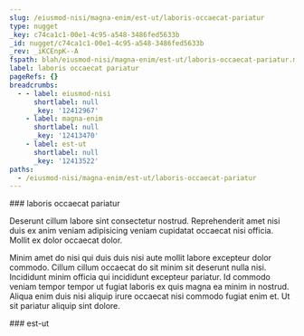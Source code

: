 ```yaml
---
slug: /eiusmod-nisi/magna-enim/est-ut/laboris-occaecat-pariatur
type: nugget
_key: c74ca1c1-00e1-4c95-a548-3486fed5633b
_id: nugget/c74ca1c1-00e1-4c95-a548-3486fed5633b
_rev: _iKCEnpK--A
fspath: blah/eiusmod-nisi/magna-enim/est-ut/laboris-occaecat-pariatur.md
label: laboris occaecat pariatur
pageRefs: {}
breadcrumbs:
  - - label: eiusmod-nisi
      shortlabel: null
      _key: '12412967'
    - label: magna-enim
      shortlabel: null
      _key: '12413470'
    - label: est-ut
      shortlabel: null
      _key: '12413522'
paths:
  - /eiusmod-nisi/magna-enim/est-ut/laboris-occaecat-pariatur
---
```


<NuggetArea>
<Nugget slug="/eiusmod-nisi/magna-enim/est-ut/laboris-occaecat-pariatur" type="nugget" _key="c74ca1c1-00e1-4c95-a548-3486fed5633b" _id="nugget/c74ca1c1-00e1-4c95-a548-3486fed5633b" _rev="_iKCEnpK--A" fspath="blah/eiusmod-nisi/magna-enim/est-ut/laboris-occaecat-pariatur.md" label="laboris occaecat pariatur" paths="/eiusmod-nisi/magna-enim/est-ut/laboris-occaecat-pariatur">
<NuggetBody>
### laboris occaecat pariatur

Deserunt cillum labore sint consectetur nostrud. Reprehenderit amet nisi duis ex anim veniam adipisicing veniam cupidatat occaecat nisi officia. Mollit ex dolor occaecat dolor.

Minim amet do nisi qui duis duis nisi aute mollit labore excepteur dolor commodo. Cillum cillum occaecat do sit minim sit deserunt nulla nisi. Incididunt minim officia qui incididunt excepteur pariatur. Id commodo veniam tempor tempor ut fugiat laboris ex quis magna ea minim in nostrud. Aliqua enim duis nisi aliquip irure occaecat nisi commodo fugiat enim et. Ut sit pariatur aliquip sint dolore.

</NuggetBody>
<Breadcrumbs>
<Crumbs>
<Crumb _key="12412967" label="eiusmod-nisi" /><Crumb _key="12413470" label="magna-enim" /><Crumb _key="12413522" label="est-ut" />
</Crumbs>
</Breadcrumbs>
</Nugget>

<NuggetsInbound>
</NuggetsInbound>
<NuggetsOutbound>
</NuggetsOutbound>
</NuggetArea>
<PassagesInbound>
<Passage direction="inbound" type="passage" _key="12413522" _id="passage/12413522" _rev="_iKCEnpK---" label="est-ut" passage="est-ut" fspath="blah/eiusmod-nisi/magna-enim/est-ut" paths="/eiusmod-nisi/magna-enim/est-ut" slug="/eiusmod-nisi/magna-enim/est-ut">
<NuggetBody>
### est-ut

</NuggetBody>
<Breadcrumbs>
<Crumbs>
<Crumb _key="12412967" label="eiusmod-nisi" /><Crumb _key="12413470" label="magna-enim" />
</Crumbs>
</Breadcrumbs>
</Passage>

</PassagesInbound>
<PassagesOutbound>
</PassagesOutbound>